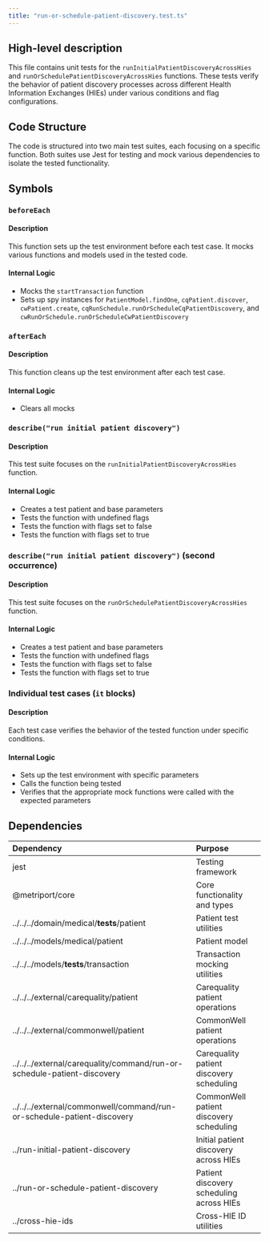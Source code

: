 ```yaml
---
title: "run-or-schedule-patient-discovery.test.ts"
---
```


## High-level description
This file contains unit tests for the `runInitialPatientDiscoveryAcrossHies` and `runOrSchedulePatientDiscoveryAcrossHies` functions. These tests verify the behavior of patient discovery processes across different Health Information Exchanges (HIEs) under various conditions and flag configurations.

## Code Structure
The code is structured into two main test suites, each focusing on a specific function. Both suites use Jest for testing and mock various dependencies to isolate the tested functionality.

## Symbols

### `beforeEach`
#### Description
This function sets up the test environment before each test case. It mocks various functions and models used in the tested code.

#### Internal Logic
- Mocks the `startTransaction` function
- Sets up spy instances for `PatientModel.findOne`, `cqPatient.discover`, `cwPatient.create`, `cqRunSchedule.runOrScheduleCqPatientDiscovery`, and `cwRunOrSchedule.runOrScheduleCwPatientDiscovery`

### `afterEach`
#### Description
This function cleans up the test environment after each test case.

#### Internal Logic
- Clears all mocks

### `describe("run initial patient discovery")`
#### Description
This test suite focuses on the `runInitialPatientDiscoveryAcrossHies` function.

#### Internal Logic
- Creates a test patient and base parameters
- Tests the function with undefined flags
- Tests the function with flags set to false
- Tests the function with flags set to true

### `describe("run initial patient discovery")` (second occurrence)
#### Description
This test suite focuses on the `runOrSchedulePatientDiscoveryAcrossHies` function.

#### Internal Logic
- Creates a test patient and base parameters
- Tests the function with undefined flags
- Tests the function with flags set to false
- Tests the function with flags set to true

### Individual test cases (`it` blocks)
#### Description
Each test case verifies the behavior of the tested function under specific conditions.

#### Internal Logic
- Sets up the test environment with specific parameters
- Calls the function being tested
- Verifies that the appropriate mock functions were called with the expected parameters

## Dependencies
| Dependency | Purpose |
|:-----------|:--------|
| jest | Testing framework |
| @metriport/core | Core functionality and types |
| ../../../domain/medical/__tests__/patient | Patient test utilities |
| ../../../models/medical/patient | Patient model |
| ../../../models/__tests__/transaction | Transaction mocking utilities |
| ../../../external/carequality/patient | Carequality patient operations |
| ../../../external/commonwell/patient | CommonWell patient operations |
| ../../../external/carequality/command/run-or-schedule-patient-discovery | Carequality patient discovery scheduling |
| ../../../external/commonwell/command/run-or-schedule-patient-discovery | CommonWell patient discovery scheduling |
| ../run-initial-patient-discovery | Initial patient discovery across HIEs |
| ../run-or-schedule-patient-discovery | Patient discovery scheduling across HIEs |
| ../cross-hie-ids | Cross-HIE ID utilities |